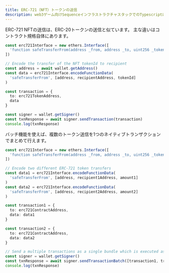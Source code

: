 ```yaml
---
title: ERC-721（NFT）トークンの送信
description: web3ゲーム向けSequenceインフラストラクチャスタックでのTypescriptによるERC721送信のドキュメントです。
---
```


ERC-721 NFTの送信は、ERC-20トークンの送信と似ています。
主な違いはコントラクト規格自体にあります。

```ts
const erc721Interface = new ethers.Interface([
  'function safeTransferFrom(address _from, address _to, uint256 _tokenId)'
])

// Encode the transfer of the NFT tokenId to recipient
const address = await wallet.getAddress()
const data = erc721Interface.encodeFunctionData(
  'safeTransferFrom', [address, recipientAddress, tokenId]
)

const transaction = {
  to: erc721TokenAddress,
  data
}

const signer = wallet.getSigner()
const txnResponse = await signer.sendTransaction(transaction)
console.log(txnResponse)

```

バッチ機能を使えば、複数のトークン送信を1つのネイティブトランザクションでまとめて行えます。

```ts
const erc721Interface = new ethers.Interface([
  'function safeTransferFrom(address _from, address _to, uint256 _tokenId)'
])

// Encode two different ERC-721 token transfers
const data1 = erc721Interface.encodeFunctionData(
  'safeTransferFrom', [address, recipient1Address, amount1]
)
const data2 = erc721Interface.encodeFunctionData(
  'safeTransferFrom', [address, recipient2Address, amount2]
)

const transaction1 = {
  to: erc721ContractAddress,
  data: data1
}

const transaction2 = {
  to: erc721ContractAddress,
  data: data2
}

// Send a multiple transactions as a single bundle which is executed as one transaction on-chain.
const signer = wallet.getSigner()
const txnResponse = await signer.sendTransactionBatch([transaction1, transaction2])
console.log(txnResponse)

```